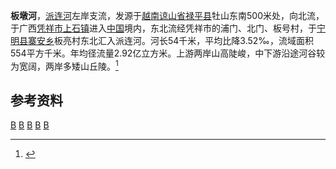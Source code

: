 {{Infobox River
  | river_name      = 板墩河
  | image_name      = 
  | image_size      = 
  | caption         = 
  | origin          = [[越南|越南]][[谅山省|谅山省]][[禄平县|禄平县]]{{link-vi|牡山|Mẫu Sơn}}
  | mouth           = [[中国|中国]][[广西壮族自治区|广西壮族自治区]][[宁明县|宁明县]][[寨安乡|寨安乡]]板亮村[[派连河|派连河]]{{coord|22|00|40|N|107|02|18|E}}
  | basin_countries = 
  | length          = 54 km
  | elevation       = 
  | mouth_elevation = 
  | discharge       = 9.26 m<sup>3</sup>/s
  | watershed       = 554 km<sup>2</sup>
}}
'''板墩河'''，[[派连河|派连河]]左岸支流，发源于[[越南|越南]][[谅山省|谅山省]][[禄平县|禄平县]]牡山东南500米处，向北流，于广西[[凭祥市|凭祥市]][[上石镇|上石镇]]进入[[中国|中国]]境内，东北流经凭祥市的浦门、北门、板号村，于[[宁明县|宁明县]][[寨安乡|寨安乡]]板亮村东北汇入派连河。河长54千米，平均比降3.52‰，流域面积554平方千米。年均径流量2.92亿立方米。上游两岸山高陡峻，中下游沿途河谷较为宽阔，两岸多矮山丘陵。<ref name="中国河湖大典">{{cite book zh |author=《[[中国河湖大典|中国河湖大典]]》编纂委员会 |title=《中国河湖大典·珠江卷》 |format=M|edition=1 |location=北京 |publisher=中国水利水电出版社 |date=2013年1月 |pages=152页 |id= ISBN 978-7-5170-0561-2}}</ref>

==参考资料==
{{reflist}}

[[Category:左江水系|B]]
[[Category:广西河流|B]]
[[Category:越南河流|B]]
[[Category:亚洲跨国河流|B]]
[[Category:中越边界|B]]